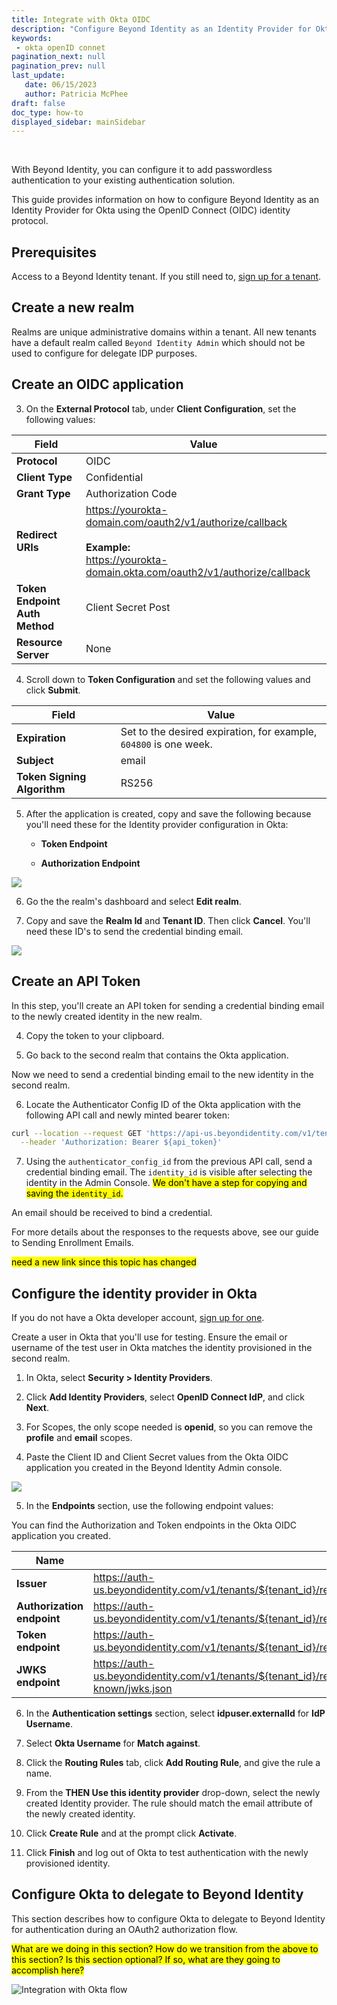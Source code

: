 ```yaml
---
title: Integrate with Okta OIDC
description: "Configure Beyond Identity as an Identity Provider for Okta using the OpenID Connect identity protocol."
keywords: 
 - okta openID connet
pagination_next: null
pagination_prev: null
last_update: 
   date: 06/15/2023
   author: Patricia McPhee
draft: false
doc_type: how-to
displayed_sidebar: mainSidebar
---
```



<Row>
  <Col span={6}>
    <Alert message="Ready for review" type="success" />
  </Col>
</Row>
<br />


With Beyond Identity, you can configure it to add passwordless authentication to your existing authentication solution. 

This guide provides information on how to configure Beyond Identity as an Identity Provider for Okta using the OpenID Connect (OIDC) identity protocol. 

## Prerequisites

Access to a Beyond Identity tenant. If you still need to, [sign up for a tenant](https://www.beyondidentity.com/developers/signup).


## Create a new realm

Realms are unique administrative domains within a tenant. All new tenants have a default realm called `Beyond Identity Admin` which should not be used to configure for delegate IDP purposes. 


<CreateRealmAdminConsole />


## Create an OIDC application


<AddAppAdminConsole />

3. On the **External Protocol** tab, under **Client Configuration**, set the following values:

  | Field | Value |
  | --- | --- |
  | **Protocol** | OIDC |
  | **Client Type** | Confidential |
  | **Grant Type** | Authorization Code |
  | **Redirect URIs** | https://yourokta-domain.com/oauth2/v1/authorize/callback<br /><br />**Example:**<br />https://yourokta-domain.okta.com/oauth2/v1/authorize/callback |
  | **Token Endpoint Auth Method** | Client Secret Post |
  | **Resource Server** | None |

4. Scroll down to **Token Configuration** and set the following values and click **Submit**.

  | Field | Value |
  | --- | --- |
  | **Expiration**  |  Set to the desired expiration, for example, `604800`  is one week.  |
  | **Subject**  |  email  |
  | **Token Signing Algorithm**  | RS256   |

5. After the application is created, copy and save the following because you'll need these for the Identity provider configuration in Okta:

   - **Token Endpoint**

   - **Authorization Endpoint**

  ![](../images/okta-integration-token-authentication-endpoints.png) 

6. Go the the realm's dashboard and select **Edit realm**.

7. Copy and save the **Realm Id** and **Tenant ID**. Then click **Cancel**. You'll need these ID's to send the credential binding email.

  ![](../images/edit-realm-realm-id-tenant-id.png)


## Create an API Token 


In this step, you'll create an API token for sending a credential binding email to the newly created identity in the new realm. 

<CreateApiTokenConsole />

4. Copy the token to your clipboard.

5. Go back to the second realm that contains the Okta application.

  Now we need to send a credential binding email to the new identity in the second realm. 
  
6. Locate the Authenticator Config ID of the Okta application with the following API call and newly minted bearer token:

  ```bash
  curl --location --request GET 'https://api-us.beyondidentity.com/v1/tenants/${tenant_id}/realms/${realm_id}/authenticator-configs' \
  	--header 'Authorization: Bearer ${api_token}'
  ```
7. Using the `authenticator_config_id` from the previous API call, send a credential binding email. The `identity_id` is visible after selecting the identity in the Admin Console. <mark>We don't have a step for copying and saving the `identity_id`.</mark>

  <SendCrendtialBindingEmailCurlCmd />

  An email should be received to bind a credential.

  For more details about the responses to the requests above, see our guide to Sending Enrollment Emails. <p><mark>need a new link since this topic has changed</mark></p>

## Configure the identity provider in Okta

If you do not have a Okta developer account, [sign up for one](https://developer.okta.com/signup/).

Create a user in Okta that you'll use for testing. Ensure the email or username of the test user in Okta matches the identity provisioned in the second realm. 

1. In Okta, select **Security > Identity Providers**.

2. Click **Add Identity Providers**, select **OpenID Connect IdP**, and click **Next**.

3. For Scopes, the only scope needed is **openid**, so you can remove the **profile** and **email** scopes.

4. Paste the Client ID and Client Secret values from the Okta OIDC application you created in the Beyond Identity Admin console. 

  ![](../images/okta-client-id-client-secret.png)

5. In the **Endpoints** section, use the following endpoint values:

  You can find the Authorization and Token endpoints in the Okta OIDC application you created.

  | Name | Value|
  | --- | --- |
  | **Issuer** | https://auth-us.beyondidentity.com/v1/tenants/${tenant_id}/realms/${realm_id}/applications/${application_id} |
  | **Authorization endpoint** | https://auth-us.beyondidentity.com/v1/tenants/${tenant_id}/realms/${realm_id}/applications/${application_id}/authorize |
  | **Token endpoint** | https://auth-us.beyondidentity.com/v1/tenants/${tenant_id}/realms/${realm_id}/applications/${application_id}/token |
  | **JWKS endpoint** | https://auth-us.beyondidentity.com/v1/tenants/${tenant_id}/realms/${realm_id}/applications/${application_id}/.well-known/jwks.json |

6. In the **Authentication settings** section, select **idpuser.externalId** for **IdP Username**.

7. Select **Okta Username** for **Match against**.  

8. Click the **Routing Rules** tab, click **Add Routing Rule**, and give the rule a name.

9. From the **THEN Use this identity provider** drop-down, select the newly created Identity provider. The rule should match the email attribute of the newly created identity.

10. Click **Create Rule** and at the prompt click **Activate**.

11. Click **Finish** and log out of Okta to test authentication with the newly provisioned identity. 

## Configure Okta to delegate to Beyond Identity

This section describes how to configure Okta to delegate to Beyond Identity for authentication during an OAuth2 authorization flow. 

<p><mark>What are we doing in this section? How do we transition from the above to this section? Is this section optional? If so, what are they going to accomplish here?</mark></p>


<img src={IntegrateWithOktaFlow} id="workflows" alt="Integration with Okta flow" />





<Tabs>
  <TabItem value="javascript" label="JavaScript" default>
    <JavascriptOkta />
  </TabItem>
  <TabItem value="kotlin" label="Kotlin">
    <KotlinOkta />
  </TabItem>
  <TabItem value="flutter" label="Flutter">
    <FlutterOkta />
  </TabItem>
  <TabItem value="react-native" label="React Native">
    <ReactNativeOkta />
  </TabItem>
  <TabItem value="swift" label="Swift">
    <SwiftOkta />
  </TabItem>
</Tabs>